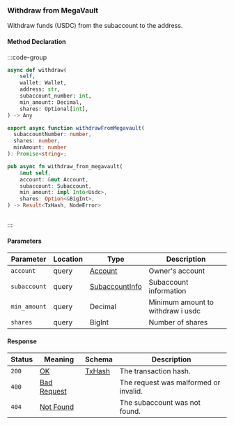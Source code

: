 ### Withdraw from MegaVault

Withdraw funds (USDC) from the subaccount to the address.

#### Method Declaration

:::code-group

```python [Python]
async def withdraw(
    self,
    wallet: Wallet,
    address: str,
    subaccount_number: int,
    min_amount: Decimal,
    shares: Optional[int],
) -> Any
```

```typescript [TypeScript]
export async function withdrawFromMegavault(
  subaccountNumber: number,
  shares: number,
  minAmount: number
): Promise<string>;
```

```rust [Rust]
pub async fn withdraw_from_megavault(
    &mut self,
    account: &mut Account,
    subaccount: Subaccount,
    min_amount: impl Into<Usdc>,
    shares: Option<&BigInt>,
) -> Result<TxHash, NodeError>
```

```url [API]

```

:::

#### Parameters

| Parameter    | Location | Type             | Description                        |
| ------------ | -------- | ---------------- | ---------------------------------- |
| `account`    | query    | [Account]        | Owner's account                    |
| `subaccount` | query    | [SubaccountInfo] | Subaccount information             |
| `min_amount` | query    | Decimal          | Minimum amount to withdraw i usdc  |
| `shares`     | query    | BigInt           | Number of shares                   |

#### Response

| Status | Meaning       | Schema   | Description                           |
| ------ | ------------- | -------- | ------------------------------------- |
| `200`  | [OK]          | [TxHash] | The transaction hash.                 |
| `400`  | [Bad Request] |          | The request was malformed or invalid. |
| `404`  | [Not Found]   |          | The subaccount was not found.         |

[Account]: /types/account
[SubaccountInfo]: /types/subaccount_info
[TxHash]: /types/tx_hash
[Bad Request]: /types/bad-request
[Not Found]: /types/not-found
[OK]: /types/ok
